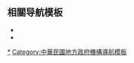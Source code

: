 {{Navbox
|name = 中華民國大陸時期省政府
|title = [[中華民國]]省級政府<small>（[[中華民國歷史|政府遷台前]]）</small>
|bodyclass = hlist
|above=[[原中華民國公告疆域行政區劃#省級行政區|中华民国大陆时期一级行政区]]

| group1 = [[省 (中華民國)|省]]
| list1 =
* [[吉林省政府]]
* [[四川省政府]]
* [[安徽省政府]]
* [[山東省政府]]
* [[山西省政府 (中華民國)|山西省政府]]
* [[廣東省政府 (中華民國)|廣東省政府]]
* [[廣西省政府]]
* [[江蘇省政府]]
* [[江西省政府]]
* [[河北省政府 (中华民国)|河北省政府]]
* [[河南省政府 (中華民國)|河南省政府]]
* [[浙江省政府 (中華民國)|浙江省政府]]
* [[湖北省政府]]
* [[湖南省政府]]
* [[甘肅省政府]]
* [[福建省政府]]
* [[臺灣省政府]]
* [[貴州省政府]]
* [[遼北省政府]]
* [[遼寧省政府 (中華民國)|遼寧省政府]]
* [[陝西省政府]]
* [[雲南省政府]]
* [[青海省政府]]
* [[新疆省政府]]
* [[西康省政府]]
* [[寧夏省政府]]
* [[黑龍江省政府]]
* [[安東省 (中華民國)|安東省政府]]
* [[松江省政府]]
* [[嫩江省政府]]
* [[合江省政府]]
* [[興安省政府]]

| group2  = [[院辖市|市]]
| list2 = 
* [[南京市政府 (中华民国)|南京市政府]]
* [[上海市政府 (中華民國)|上海市政府]]
* [[漢口市政府]]
* [[廣州市政府]]
* [[重慶市政府 (中華民國)|重庆市政府]]
* [[青島市政府]]
* [[天津市政府 (中华民国)|天津市政府]]
* [[北平市政府]]
* [[西安市政府]]
* [[瀋陽市政府]]
* [[大連市政府]]
* [[哈爾濱市政府]]

| group3  = [[原中華民國公告疆域行政區劃#省級行政區|其它]]
| list3 = 
* [[海南特別行政區行政長官公署]]
|below = 
}}<noinclude>

== 相關导航模板 ==
* {{tl|中華民國原法理行政區劃}}
* {{tl|中华人民共和国各省级行政区}}

[[Category:中华民国大陆时期省政府|*]]
[[Category:中華民國地方政府機構導航模板]]
</noinclude>